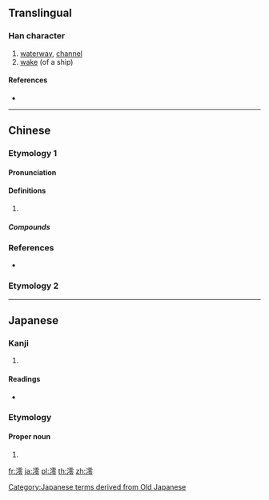 {{character info/new}}
==Translingual==

===Han character===
{{Han char|rn=85|rad=水|as=13|sn=16|four=31137|canj=EMBI,XEMBI|ids=⿰氵零}}

# [[waterway]], [[channel]]
# [[wake]] (of a ship)

====References====
* {{Han ref|kx=0653.110|dkj=18398|dj=1063.110|hdz=31754.120|uh=6FAA|ud=28586|bh=E9FB|bd=59899}}

----

==Chinese==

===Etymology 1===
{{zh-forms}}

====Pronunciation====
{{zh-pron
|m=líng
|c=ling4
|mc=y
|oc=y
|cat=
}}

====Definitions====
{{zh-hanzi}}

# {{rfdef|zh}}

=====Compounds=====
{{zh-der|澪渠}}

===References===
* {{R:twedu|C06468}}

===Etymology 2===
{{zh-see|泠|v}}

----

==Japanese==

===Kanji===
{{ja-kanji|grade=|rs=水13}}

# {{defn|lang=ja|sort=水13}}

====Readings====
* {{ja-readings|on=[[れい]] (rei)|kun=[[みお]] (mio)}}

[[Category:Japanese terms derived from Old Japanese]]

===Etymology===
{{ja-kanjitab|みお|yomi=k}}
{{rfe|ja}}

====Proper noun====
{{ja-pos|proper noun|みお}}

# {{given name|female|lang=ja}}

[[fr:澪]]
[[ja:澪]]
[[pl:澪]]
[[th:澪]]
[[zh:澪]]
